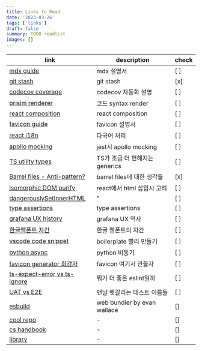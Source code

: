 ```yaml
---
title: Links to Read
date: '2023-03-26'
tags: ['links']
draft: false
summary: TODO readlist
images: []
---
```


| link                                                                                                                            | description                    | check |
| ------------------------------------------------------------------------------------------------------------------------------- | ------------------------------ | ----- |
| [mdx guide](https://kabartolo.github.io/chicago-docs-demo/docs/mdx-guide/writing)                                               | mdx 설명서                     | [ ]   |
| [git stash](https://gmlwjd9405.github.io/2018/05/18/git-stash.html)                                                             | git stash                      | [x]   |
| [codecov coverage](https://blog.pumpkin-raccoon.com/86)                                                                         | codecov 자동화 설명            | [ ]   |
| [prisim renderer](https://github.com/FormidableLabs/prism-react-renderer)                                                       | 코드 syntax render             | [ ]   |
| [react composition](https://www.developerway.com/posts/components-composition-how-to-get-it-right)                              | react composition              | [ ]   |
| [favicon guide](https://evilmartians.com/chronicles/how-to-favicon-in-2021-six-files-that-fit-most-needs)                       | favicon 설명서                 | [ ]   |
| [react i18n](https://react.i18next.com/getting-started)                                                                         | 다국어 처리                    | [ ]   |
| [apollo mocking](https://www.apollographql.com/docs/react/development-testing/testing/)                                         | jest시 apollo mocking          | [ ]   |
| [TS utility types](https://kyounghwan01.github.io/blog/TS/fundamentals/utility-types/#partial)                                  | TS가 조금 더 편해지는 generics | [ ]   |
| [Barrel files - Anti-pattern?](https://adrianfaciu.dev/posts/barrel-files/)                                                     | barrel files에 대한 생각들     | [x]   |
| [isomorphic DOM purify](https://www.npmjs.com/package/isomorphic-dompurify)                                                     | react에서 html 삽입시 고려     | [ ]   |
| [dangerouslySetInnerHTML](-)                                                                                                    | "                              | [ ]   |
| [type assertions](https://www.bytelimes.com/why-you-should-avoid-type-assertions-in-typescript/)                                | type assertions                | [ ]   |
| [grafana UX history](https://grafana.com/blog/2019/09/03/the-mostly-complete-history-of-grafana-ux/)                            | grafana UX 역사                | [ ]   |
| [한글웹폰트 자간](http://bitly.ws/C88d)                                                                                         | 한글 웹폰트의 자간             | [ ]   |
| [vscode code snippet](https://ux.stories.pe.kr/290)                                                                             | boilerplate 빨리 만들기        | [ ]   |
| [python async](https://www.roguelynn.com/words/asyncio-we-did-it-wrong/)                                                        | python 비동기                  | [ ]   |
| [favicon generator 최강자](https://realfavicongenerator.net/)                                                                   | favicon 여기서 만들자          | [ ]   |
| [ts-expect-error vs ts-ignore](http://bitly.ws/C88p)                                                                            | 뭐가 더 좋은 eslint일까        | [ ]   |
| [UAT vs E2E](https://stackoverflow.com/questions/30245767/are-user-acceptance-test-uat-and-end-to-end-e2e-test-the-same-thing)  | 맨날 헷갈리는 테스트 이름들    | [ ]   |
| [esbuild](https://github.com/evanw/esbuild)                                                                                     | web bundler by evan wallace    | []    |
| [cool repo](https://github.com/gregtatum?tab=repositories)                                                                      | -                              | []    |
| [cs handbook](https://github.com/chacha912/prepare_frontend_interview)                                                          | -                              | []    |
| [library](https://dev.to/iamrishupatel/how-to-create-a-react-component-library-using-storybook-typescript-scss-and-rollup-4pin) | -                              | []    |
